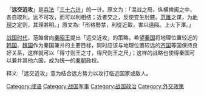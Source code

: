 「'''远交近攻'''」是[[兵法|兵法]]「[[三十六计|三十六计]]」的一计。原文为：「混战之局，纵横捭阖之中，各自取利。远不可攻，而可以利相结；近者交之，反使变生肘腋。[[范雎|范雎]]之谋，为[[地理|地理]]之定则，其理甚明。」原文為:「形格勢禁，利從近取，害以遠隔。上火下澤。」

[[战国时代|战国时代]]，范雎曾向[[秦昭王|秦昭王]]提出「远交近攻」的策略，希望[[秦国|秦国]]将地理位置较近的[[韩国_(战国)|韩国]]、[[魏国_(战国)|魏国]]作为秦国兼并的主要目标，同时应该与地理位置较远的[[田齐|齐国]]等国保持良好关系，这样就可以「得寸则王之寸，得尺则王之尺」；这样的战略也使得秦国可以兼并其他六国，成为统一的[[秦朝|秦朝]]政权。

释义:「远交近攻」意为结合远方势力以攻打临近国家或敌人。

{{三十六计}}
{{戰國歷史事件}}
{{DEFAULTSORT:Y}}
[[Category:成语|Category:成语]]
[[Category:战国军事|Category:战国军事]]
[[Category:战国政治|Category:战国政治]]
[[Category:外交政策|Category:外交政策]]